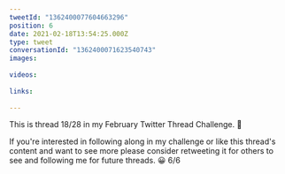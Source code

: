 ```yaml
---
tweetId: "1362400077604663296"
position: 6
date: 2021-02-18T13:54:25.000Z
type: tweet
conversationId: "1362400071623540743"
images:
  
videos:
  
links:
  
---
```

This is thread 18/28 in my February Twitter Thread Challenge. 📆

If you're interested in following along in my challenge or like this thread's content and want to see more please consider retweeting it for others to see and following me for future threads. 😀 6/6
